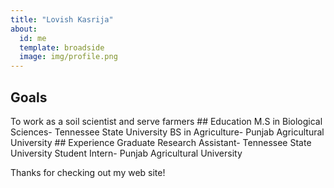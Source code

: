 ```yaml
---
title: "Lovish Kasrija"
about:
  id: me
  template: broadside
  image: img/profile.png
---
```


:::{#me}

## Goals
To work as a soil scientist and serve farmers
## Education
M.S in Biological Sciences- Tennessee State University
BS in Agriculture- Punjab Agricultural University
## Experience
Graduate Research Assistant- Tennessee State University
Student Intern- Punjab Agricultural University
:::

Thanks for checking out my web site!
